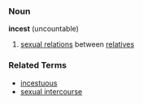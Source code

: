 ===Noun===
'''incest'''  (uncountable)

# [[sexual relation]]s between [[relatives]]

===Related Terms===
*[[incestuous]]
*[[sexual intercourse]]